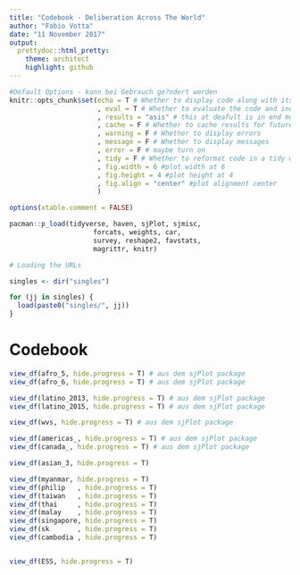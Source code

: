 ```yaml
---
title: "Codebook - Deliberation Across The World"
author: "Fabio Votta"
date: "11 November 2017"
output:
  prettydoc::html_pretty:
    theme: architect
    highlight: github
---
```


```r
#Default Options - kann bei Gebrauch ge?ndert werden
knitr::opts_chunk$set(echo = T # Whether to display code along with its results
                      , eval = T # Whether to evaluate the code and include its results
                      , results = "asis" # this at deafult is in end much more efficient
                      , cache = F # Whether to cache results for future renders (efficient!)
                      , warning = F # Whether to display errors
                      , message = F # Whether to display messages
                      , error = F # maybe turn on
                      , tidy = F # Whether to reformat code in a tidy way when displaying it
                      , fig.width = 6 #plot width at 6
                      , fig.height = 4 #plot height at 4
                      , fig.align = "center" #plot alignment center
                      )

options(xtable.comment = FALSE)
```

```r
pacman::p_load(tidyverse, haven, sjPlot, sjmisc,
                     forcats, weights, car,
                     survey, reshape2, favstats,
                     magrittr, knitr)

```

```r
# Loading the URLs

singles <- dir("singles")

for (jj in singles) {
  load(paste0("singles/", jj))
}

```


# Codebook


```r
view_df(afro_5, hide.progress = T) # aus dem sjPlot package
view_df(afro_6, hide.progress = T) # aus dem sjPlot package

view_df(latino_2013, hide.progress = T) # aus dem sjPlot package
view_df(latino_2015, hide.progress = T) # aus dem sjPlot package

view_df(wvs, hide.progress = T) # aus dem sjPlot package

view_df(americas_, hide.progress = T) # aus dem sjPlot package
view_df(canada_, hide.progress = T) # aus dem sjPlot package

view_df(asian_3, hide.progress = T)

view_df(myanmar, hide.progress = T)
view_df(philip   , hide.progress = T)
view_df(taiwan   , hide.progress = T)
view_df(thai     , hide.progress = T)
view_df(malay    , hide.progress = T)
view_df(singapore, hide.progress = T)
view_df(sk       , hide.progress = T)
view_df(cambodia , hide.progress = T)


view_df(ESS, hide.progress = T)
```

